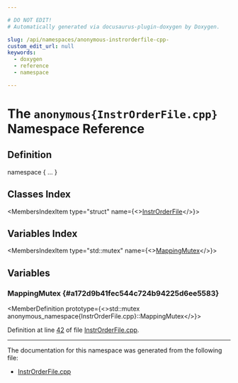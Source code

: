 ```yaml
---

# DO NOT EDIT!
# Automatically generated via docusaurus-plugin-doxygen by Doxygen.

slug: /api/namespaces/anonymous-instrorderfile-cpp-
custom_edit_url: null
keywords:
  - doxygen
  - reference
  - namespace

---
```





# The `anonymous{InstrOrderFile.cpp}` Namespace Reference

<DoxygenPage pluginConfig={pluginConfig}>



## Definition

<CodeBlock>namespace &#123; ... &#125;</CodeBlock>

## Classes Index

<MembersIndex>

<MembersIndexItem
  type="struct"
  name={<><a href="/docs/api/structs/anonymous-namespace-instrorderfile-cpp-/instrorderfile">InstrOrderFile</a></>}>
</MembersIndexItem>

</MembersIndex>

## Variables Index

<MembersIndex>

<MembersIndexItem
  type="std::mutex"
  name={<><a href="#a172d9b41fec544c724b94225d6ee5583">MappingMutex</a></>}>
</MembersIndexItem>

</MembersIndex>


<SectionDefinition>

## Variables

### MappingMutex {#a172d9b41fec544c724b94225d6ee5583}

<MemberDefinition
  prototype={<>std::mutex anonymous&#95;namespace&#123;InstrOrderFile.cpp&#125;::MappingMutex</>}>

Definition at line <a href="/docs/api/files/lib/lib/transforms/lib/transforms/instrumentation/instrorderfile-cpp/#l00042">42</a> of file <a href="/docs/api/files/lib/lib/transforms/lib/transforms/instrumentation/instrorderfile-cpp">InstrOrderFile.cpp</a>.
</MemberDefinition>

</SectionDefinition>

<hr/>

The documentation for this namespace was generated from the following file:

<ul>
<li><a href="/docs/api/files/lib/lib/transforms/lib/transforms/instrumentation/instrorderfile-cpp">InstrOrderFile.cpp</a></li>
</ul>

</DoxygenPage>
